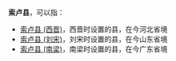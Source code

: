 '''索卢县'''，可以指：
*[[索卢县_(西晋)|索卢县 (西晋)]]，西晋时设置的县，在今河北省境
*[[索卢县_(刘宋)|索卢县 (刘宋)]]，刘宋时设置的县，在今山东省境
*[[索卢县_(南梁)|索卢县 (南梁)]]，南梁时设置的县，在今广东省境

{{Disambig|S|Cat=三字中国县名消歧义}}